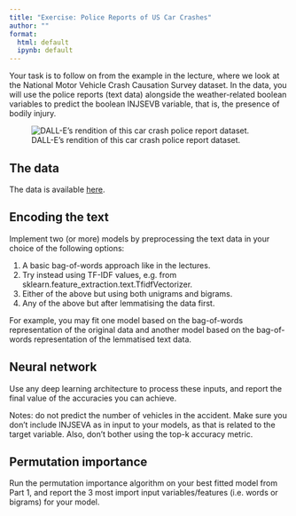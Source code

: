 ```yaml
---
title: "Exercise: Police Reports of US Car Crashes"
author: ""
format:
  html: default
  ipynb: default
---
```


Your task is to follow on from the example in the lecture, where we look at the National Motor Vehicle Crash Causation Survey dataset. In the data, you will use the police reports (text data) alongside the weather-related boolean variables to predict the boolean INJSEVB variable, that is, the presence of bodily injury.

![DALL-E's rendition of this car crash police report dataset.](police-reports.jpg)

## The data

The data is available [here](https://github.com/JSchelldorfer/ActuarialDataScience/raw/master/12%20-%20NLP%20Using%20Transformers/NHTSA_NMVCCS_extract.parquet.gzip).

## Encoding the text

Implement two (or more) models by preprocessing the text data in your choice of the following options:

1. A basic bag-of-words approach like in the lectures.
2. Try instead using TF-IDF values, e.g. from sklearn.feature_extraction.text.TfidfVectorizer.
3. Either of the above but using both unigrams and bigrams.
4. Any of the above but after lemmatising the data first.

For example, you may fit one model based on the bag-of-words representation of the original data and another model based on the bag-of-words representation of the lemmatised text data.

## Neural network

Use any deep learning architecture to process these inputs, and report the final value of the accuracies you can achieve.

Notes: do not predict the number of vehicles in the accident.
Make sure you don't include INJSEVA as in input to your models, as that is related to the target variable.
Also, don’t bother using the top-k accuracy metric.

## Permutation importance

Run the permutation importance algorithm on your best fitted model from Part 1, and report the 3 most import input variables/features (i.e. words or bigrams) for your model.

